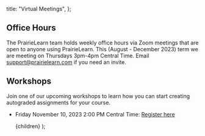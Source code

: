 
  title: "Virtual Meetings",
};

## Office Hours

The PrairieLearn team holds weekly office hours via Zoom meetings that are open to anyone using PrairieLearn.
This (August - December 2023) term we are meeting on Thursdays 3pm-4pm Central Time.
Email support@prairielearn.com if you need an invite.

## Workshops

Join one of our upcoming workshops to learn how you can start creating autograded assignments for your course.

- Friday November 10, 2023 2:00 PM Central Time: [Register here](https://us06web.zoom.us/meeting/register/tZUpcO6oqj4vE9Qk38M-fxP0H5VW3ufU4ioj)

  <MarkdownLayout meta={meta}>{children}</MarkdownLayout>
);
